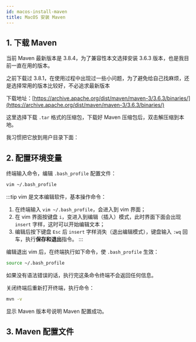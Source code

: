 ```yaml
---
id: macos-install-maven
title: MacOS 安装 Maven
---
```


<ArticleCreation createDate="2022-1-18" />

## 1. 下载 Maven

当前 Maven 最新版本是 3.8.4，为了兼容性本文选择安装 3.6.3 版本，也是我目前一直在用的版本。

之前下载过 3.8.1，在使用过程中出现过一些小问题，为了避免给自己找麻烦，还是选择常用的版本比较好，不必追求最新版本

下载地址：[https://archive.apache.org/dist/maven/maven-3/3.6.3/binaries/](https://archive.apache.org/dist/maven/maven-3/3.6.3/binaries/)

<ImgBox src="https://upyun1.surcode.cn/imgs/20220118125801.png" width="100%" />

这里选择下载 `.tar` 格式的压缩包，下载好 Maven 压缩包后，双击解压缩到本地。

<ImgBox src="https://upyun1.surcode.cn/imgs/20220118130035.png" width="100%" />

我习惯把它放到用户目录下面：

<ImgBox src="https://upyun1.surcode.cn/imgs/20220118130354.png" width="100%" />

## 2. 配置环境变量

终端输入命令，编辑 `.bash_profile` 配置文件：

```bash
vim ~/.bash_profile
```

<ImgBox src="https://upyun1.surcode.cn/imgs/20220118130928.png" />

:::tip
vim 是文本编辑软件，基本操作命令：
1. 在终端输入 `vim ~/.bash_profile`，会进入到 vim 界面；
2. 在 vim 界面按键盘 `i`，变进入到编辑（插入）模式，此时界面下面会出现 `insert` 字样，这时可以开始编辑文本；
3. 编辑后按下键盘 `Esc` 后 `insert` 字样消失（退出编辑模式），键盘输入 `:wq` 回车，执行**保存和退出**指令。
:::

编辑退出 vim 后，在终端执行如下命令，使 `.bash_profile` 生效：

```bash
source ~/.bash_profile
```

如果没有语法错误的话，执行完这条命令终端不会返回任何信息。

关闭终端后重新打开终端，执行命令：

```bash
mvn -v
```

显示 Maven 版本号说明 Maven 配置成功。

<ImgBox src="https://upyun1.surcode.cn/imgs/20220118131311.png" />

## 3. Maven 配置文件

<ImgBox src="https://upyun1.surcode.cn/imgs/20220118131538.png" />